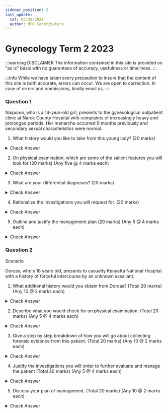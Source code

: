 ```yaml
---
sidebar_position: 2
last_update:
  cat: 03/30/2022
  author: MFD Contributors
---
```


# Gynecology Term 2 2023

:::warning DISCLAIMER
The information contained in this site is provided on "as is" basis with no guarantees of accuracy, usefulness or timeliness.
:::

:::info
While we have taken every precaution to insure that the content of this site is both accurate, errors can occur. We are open to correction. In case of errors and ommissions, kindly email us.
:::

### Question 1


Naiponoi, who is a 14-year-old girl, presents to the gynecological outpatient clinic at Narok County Hospital with complaints of increasingly heavy and prolonged periods. Her menarche occurred 9 months previously and secondary sexual characteristics were normal.


1. What history would you like to take from this young lady? (20 marks)

<details>
<summary>Check Answer</summary>


</details>


2. On physical examination, which are some of the salient features you will look for (20 marks) (Any five @ 4 marks each)

<details>
<summary>Check Answer</summary>

</details>

3. What are your differential diagnoses? (20 marks)

<details>
<summary>Check Answer</summary>

</details>

4. Rationalize the Investigations you will request for. (20 marks)

<details>
<summary>Check Answer</summary>

</details>

5. Outline and justify the management plan (20 marks) (Any 5 @ 4 marks each)

<details>
<summary>Check Answer</summary>

</details>

### Question 2

Scenario

Dorcas, who's 18 years old, presents to casualty Kenyatta National Hospital with a history of forceful intercourse by an unknown assailant.


1. What additional history would you obtain from Dorcas? (Total 20 marks) (Any 10 @ 2 marks each)

<details>
<summary>Check Answer</summary>

Introduce yourself to the survivor. Reassure the survivor that he/she is in a safe place now. Explain the steps of the procedures(obtaining history) you are about to undertake. Obtain written informed consent or thumb print.

Sexual violence history: 

- The date and time of the sexual violence
- The location and description of the type of surface on which the violence occurred
- The name, identity and number of assailants
- The nature of the physical contacts and detailed account of violence inflicted
- Use of weapons and restraints
- Use of any medications/drugs/alcohol/inhaled substances
- Use of condoms and lubricants
- Any subsequent activities by the survivor that may alter evidence e.g. Bathing, douching, wiping, the use of tampons and changes of clothing
- Any symptoms that may have developed since the violence e.g. Genital bleeding, discharge, itching, sores or pain
- Current sexual partner/s
- Last consensual sexual intercourse
- Was this the first time this happened or has it happened before?
- What threats were made? Or incentives were given?
- What part of your body was touched or hurt?
- Do you have any pain in your bottom or genital area?
- Is there any blood in your panties?
- Do you have difficulty or pain with voiding or defecating?
- Have you taken a bath since the sexual violence?
- When was the last time you had sexual intercourse? (explain why you need
to ask about this).
- When was your last menstrual period? (girls)

Gynaecological history:

- Last menstrual period
- Number of pregnancies
- Use (and type) of current contraception methods

</details>

2. Describe what you would check for on physical examination. (Total 20 marks) (Any 5 @ 4 marks each)

<details>
<summary>Check Answer</summary>

Before starting and at every step of the physical examination, take time to explain to the survivor all the procedures you will be performing and why they are necessary. Show and explain to the survivor the instruments to be used and give her/ him a
chance to ask any questions. A family member or friend can be allowed to be present throughout the examination if the survivor so wishes. If available, ensure a trained support person of same sex accompanies
the survivor throughout the examination

A systematic, “Head-to-toe” physical examination of the survivor.

A note the survivor’s general appearance and demeanor. Take the vital signs, i.e. pulse, blood pressure, respiration and temperature. Inspect both sides of both hands
for injuries. Examine the wrists for signs of ligature marks.

Inspect the face and the eyes.

Gently palpate the scalp to check for tenderness, swelling or depression.

Inspect the ears,not forgetting the area behind the ears, for evidence of shadow bruising; shadow bruising develops when the ear has been struck onto the scalp.

Carefully examine the neck.The neck area is of great forensic interest; bruising can indicate life-threatening violence.

Examine the breasts and trunk with as much dignity and privacy as can be afforded.

Inspect the forearms for defense related injuries; these are injuries that occur when the subject raises a limb to ward off force to vulnerable areas of the body, and include
bruises, abrasions, lacerations and incised wounds.

Examine the inner surfaces of the upper arms and armpit or axilla for bruises.

Recline the position of the survivor and for abdominal examination, which includes abdominal palpation to exclude any internal trauma or to detect pregnancy.

While in the reclined position, examine the legs, starting with the front.

If possible, to ask the survivor to stand for inspection of the back of the legs. An inspection of the buttocks is also best achieved with the survivor standing.

Collect any biological evidence with moistened swabs (for semen, saliva, blood) or tweezers (for hair, fibres, grass and soil).

Musculo-skeletal system- physical disabilities, posture control and gait, swellings, bruises, lacerations, dislocations, bite marks, scratches
on the body of survivor from head to toe.

The Genito-Anal Examination for Adults: 

- Try to make the survivor feel as comfortable and as relaxed as possible.
- Explain to them each step of the examination. For example say, “I’m going to have a careful look. I’m going to touch you here in order to look a bit more carefully. Please
tell me if anything feels tender.”
- Examine the external areas of the genital region and anus, as well as any markings on the thighs and buttocks.
- Inspect the mons pubis; examine the vaginal vestibule paying special attention to the labia majora, labia minora, clitoris, hymen or hymenal remnants, posterior fourchette
and perineum
- Take a swab of the external genitalia before attempting any digital exploration or speculum examination. Gently stretch the posterior fourchette area to reveal
abrasions that are otherwise difficult to see.
- If any bright blood is present, gently swab in order to establish its origin, i.e. whether it is vulval or vaginal.
- Warm the speculum prior to use by immersing it in warm water.
- Insert the speculum along the longitudinal plane of the vulval tissues once the initial muscle resistance has relaxed.
- Inspect the vaginal walls for signs of injury, including abrasions, lacerations and bruising. Collect any trace evidence, such as foreign bodies and hairs if found.
- Suture any tears if indicated.
- Remove the speculum
- Details of the anus- shape, dilatation (sphincter muscle tone), fissures, faecal matter on perianal skin, bleeding from rectal
tears.

Document all the findings in the medical register, Post Rape Care (PRC) Form and the Kenya Police Medical Examination P3 Form

</details>

3. Give a step by step breakdown of how you will go about collecting forensic evidence from this patient. (Total 20 marks) (Any 10 @ 2 marks each)


<details>
<summary>Check Answer</summary>

Avoid contamination: Ensure that specimens are not contaminated by other materials. Store each exhibit separately. Wear gloves at all times to ensure that the
exhibit is not contaminated and also for your own protection.

Collect early: Try to collect forensic specimens as soon as possible. Specimens should be collected within 24 hours of the violence; after 72 hours, yields are
reduced considerably. Collect the same before requiring the victim to bathe.

Handle appropriately: Ensure that specimens are packed, stored and transported correctly. As a general rule, the fluids (e.g. urine) should be refrigerated; anything
else should be kept dry. . In some instances, blood can be dried on gauze and stored as such. Biological evidence material (e.g. body fluids, soiled clothes) should be
packaged in paper envelopes or bags after drying, avoiding plastic bags.

Label accurately: All specimens must be clearly labelled with the survivor’s name and date of birth, the health care provider name, the type of specimen, and the
date and time of collection.

Ensure security: Specimens should be packed to ensure that they are secure and tamper proof. Only authorised people should be entrusted with specimens.

Maintain continuity: Once a specimen has been collected, its subsequent handling should be recorded. Details of the transfer of the specimen between individuals should also be recorded. An exhibit register should be maintained at each facility

Document collection: It is good practice to compile an itemized list in the survivor’s medical notes or reports of all specimens collected and details of when, and to
whom, they were transferred.

Handling Exhibits: Exhibits should not be exposed to direct light and sunshine. If wet, exhibits are
dried under shade or dark rooms; Exhibits should be marked properly and signed for immediately upon receipt and
stored. All exhibits including documents filled (e.g. PRC, P3) must be kept in places that
guarantee safety and confidentiality.

Possible specimen:
- Mouth swab - for evidence of spermatozoa & DNA, air dry and store in a clean dry bottle with screw top, purpose to identify assailant/victim
- Urine of both the victim and the suspect - Clean dry bottle with screw up, refrigerated, test for spermatozoa, alcohol and drugs; To confirm recent
sexual intercourse. Whether the assailant/victim abuses drugs
- Pubic hair/head hair - Pick the hair using non powdered gloves and store in an envelop or lift using tape store on acetate shee, test for DNA & transfer evidence analysis, Identify assailant
and survivors
- Foreign fibres/grass/soil - Hand pick the foreign fibre/ grass/soil using non powdered gloves and store in a khaki envelope or lift using tape, Fibres found at the incident for transfer evidence analysis
- Liquid blood - A clean sterile dry bottle with screw top or transfer liquid blood onto sterile cotton gauze and air dry (only for control samples) for DNA, Alcohol/drugs
- Semen - HVS, dry semen stained clothes in open air. Do not dry in front of fire or artificial means or directly under the sun. Preserve in khaki paper. Avoid using plastic bags, Spermatozoa Secretor, Blood group assailant DNA proteins in semen (PSA2 or P30)
- Fingernail, scrapping or clippings. Pick the finger nail scrapings/ clippings using non powdered gloves and store in an envelope. To identify assailant DNA
- Blood stained clothes - Dry blood stained clothes in open air. Do not dry in front of fire or artificial means or directly under the sun. Preserve in a khaki paper. Avoid polythene bags
- Bite marks - plasticine for dental impressions to identify assailant

</details>

4. Justify the investigations you will order to further evaluate and manage the patient (Total 20 marks) (Any 5 @ 4 marks each)


<details>
<summary>Check Answer</summary>

- CBC - Haemoglobin (Hb) level & WBC (to rule out infections)
- Urinalysis - microscopy
- Pregnancy test
- Spermatozoa
- HIV Test
- Liver Function Tests (where possible)
- VDRL
- Hepatitis B
- Anal Swab
- High Vaginal Swab
- Oral Swab
    - For evidence of spermatozoa

</details>

5. Discuss your plan of management. (Total 20 marks) (Any 10 @ 2 marks each)


<details>
<summary>Check Answer</summary>

Admit the patient to the hospital for further management and investigations.

Management of physical injuries:
- General wound care
- Clean any tears, cuts and abrasions and remove dirt, faeces, and dead or damaged tissue
- Decide if any wounds need suturing. Suture clean wounds within 24 hours. After this time they will have to heal by second intention or delayed primary
suture. 
- Do not suture very dirty wounds. If there are major contaminated wounds, consider giving appropriate antibiotics and pain relief
- If there are any breaks in skin or mucosa, tetanus prophylaxis should be given unless the survivor has been fully vaccinated.
- Clean abrasions and superficial lacerations with antiseptic and either dress or paint with tincture of iodine, including minor injuries to the vulva and perineum.
- If stitching is required, stitch under local anaesthesia. If the survivor’s level of anxiety does not permit, consider sedation or general anaesthesia.
- High vaginal vault, anal and oral tears and 3rd/4th degree perineal injuries should be assessed under general anaesthesia by a gynaecologist or other qualified personnel and repaired accordingly.
- In cases of confirmed or suspected perforation, laparatomy should be performed and any intra-abdominal injuries repaired in consultation with a general surgeon
- Provide analgesics to relieve the survivor of physical pain.

Post traumatic vaccination with Tetanus Toxoid
- Where any physical injuries result in breach of the skin and mucous membranes, immunize with 0.5mls of tetanus toxoid. 

PEP - PEP should be started within 72 hours of the assault. Triple therapy with TDF + 3TC +ATV/r. In the event that the survivor tests HIV positive, PEP IS NOT RECOMMENDED. People presenting later than 72 hours after sexual violence should be offered other aspects of post rape care, except PEP.

Pregnancy prevention - EC should be given within 120 hours/ 5 days of sexual violence; ideally as early as possible to maximize effectiveness. EC should be given to all females who have experienced menarche except
those on menses, pregnant or on reliable contraceptive methods. EC does not harm an early pregnancy. Options: Levornogestrel only or Combined
Estrogenprogesterone pills. A follow-up pregnancy test at four weeks should be offered to all women who return,
regardless of whether they took EC after the sexual violence occurrence or not. 

Management of STI - STI prophylaxis should be offered to all survivors of sexual violence. • Preventive STI regimens can start on the same day as emergency contraception
and post-exposure prophylaxis for HIV (PEP). Cefixime/ceftriaxone + azithromycin/doxycycline + tinidazole.  

Hepatitis B vaccination - n is intended to provide protection from future Hepatitis B virus infection. 1st dose at first contact, second at 1 month, third at 6 months.

Pyscho-social Support - Provide psychosocial support to the survivor. Adherence counselling for PEP, STI prophylaxis and treatment, and other
management. Counselling on Emergency Contraception and unwanted pregnancies. Psycho-education. Adherence to follow-up sessions. Psychosocial support e.g. support groups for survivors, family and relatives. 

Read more in the <a href="https://www.law.berkeley.edu/wp-content/uploads/2015/10/Kenya_Natl-Guidelines-on-Mgmt-of-Sexual-Violence_3rd-Edition_2014.pdf" >Kenyan Guidelines for the Management of Sexual Violence Survivors</a>

</details>